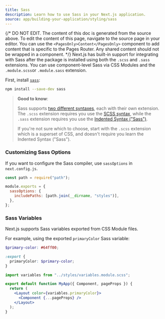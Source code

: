 ```yaml
---
title: Sass
description: Learn how to use Sass in your Next.js application.
source: app/building-your-application/styling/sass
---
```


{/* DO NOT EDIT. The content of this doc is generated from the source above. To edit the content of this page, navigate to the source page in your editor. You can use the `<PagesOnly>Content</PagesOnly>` component to add content that is specific to the Pages Router. Any shared content should not be wrapped in a component. */}
Next.js has built-in support for integrating with Sass after the package is installed using both the `.scss` and `.sass` extensions. You can use component-level Sass via CSS Modules and the `.module.scss`or `.module.sass` extension.

First, install [`sass`](https://github.com/sass/sass):

```bash filename="Terminal"
npm install --save-dev sass
```

> **Good to know**:
>
> Sass supports [two different syntaxes](https://sass-lang.com/documentation/syntax), each with their own extension.
> The `.scss` extension requires you use the [SCSS syntax](https://sass-lang.com/documentation/syntax#scss),
> while the `.sass` extension requires you use the [Indented Syntax ("Sass")](https://sass-lang.com/documentation/syntax#the-indented-syntax).
>
> If you're not sure which to choose, start with the `.scss` extension which is a superset of CSS, and doesn't require you learn the
> Indented Syntax ("Sass").

### Customizing Sass Options

If you want to configure the Sass compiler, use `sassOptions` in `next.config.js`.

```js filename="next.config.js"
const path = require("path");

module.exports = {
  sassOptions: {
    includePaths: [path.join(__dirname, "styles")],
  },
};
```

### Sass Variables

Next.js supports Sass variables exported from CSS Module files.

For example, using the exported `primaryColor` Sass variable:

```scss filename="app/variables.module.scss"
$primary-color: #64ff00;

:export {
  primaryColor: $primary-color;
}
```

```jsx filename="pages/_app.js"
import variables from "../styles/variables.module.scss";

export default function MyApp({ Component, pageProps }) {
  return (
    <Layout color={variables.primaryColor}>
      <Component {...pageProps} />
    </Layout>
  );
}
```
